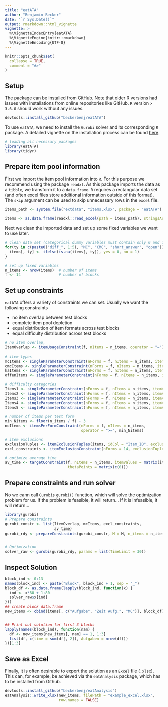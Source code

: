 ---
title: "eatATA"
author: "Benjamin Becker"
date: "`r Sys.Date()`"
output: rmarkdown::html_vignette
vignette: >
  %\VignetteIndexEntry{eatATA}
  %\VignetteEngine{knitr::rmarkdown}
  %\VignetteEncoding{UTF-8}
---

```{r, include = FALSE}
knitr::opts_chunk$set(
  collapse = TRUE,
  comment = "#>"
)
```

## Setup
The package can be installed from GitHub. Note that older R versions had issues with installations from online repositories like GitHub. `R` version `> 3.6.0` should work without any issues. 

```{r installation, eval = FALSE}
devtools::install_github("beckerbenj/eatATA")
```

To use `eatATA`, we need to install the `Gurobi` solver and its corresponding `R` package. A detailed vignette on the installation process can be found [here](https://cran.r-project.org/web/packages/prioritizr/vignettes/gurobi_installation.html). 

```{r library, message = FALSE}
# loading all necessary packages
library(eatATA)
library(tidyr)
```


## Prepare item pool information
First we import the item pool information into `R`. For this purpose we recommend using the package `readxl`. As this package imports the data as a `tibble`, we transform it to a `data.frame`. `R` requires a rectangular data set (and often excel files store additional information outside of this format). The `skip` argument can be used to skip unnecessary rows in the `excel` file.

```{r import items, message = FALSE}
items_path <- system.file("extdata", "items.xlsx", package = "eatATA")

items <- as.data.frame(readxl::read_excel(path = items_path), stringsAsFactors = FALSE)


```

Next we clean the imported data and set up some fixed variables we want to use later.

```{r prep, message = FALSE}
# clean data set (categorical dummy variables must contain only 0 and 1)
for(ty in c(paste0("diff_", 1:5), "MC", "CMC", "short_answer", "open")){
  items[, ty] <- ifelse(is.na(items[, ty]), yes = 0, no = 1)
}

# set up fixed variables
n_items <- nrow(items)  # number of items
f <- 14                 # number of blocks
```


## Set up constraints
`eatATA` offers a variety of constraints we can set. Usually we want the following constraints

* no item overlap between test blocks
* complete item pool depletion
* equal distribution of item formats across test blocks
* equal difficulty distribution across test blocks

```{r constraints}
# no item overlap,
ItemOverlap <- itemUsageConstraint(f, nItems = n_items, operator = "=") ## 0 means complete item pool usage

# item types
mcItems <- singleParameterConstraint(nForms = f, nItems = n_items, itemValues = items$MC, tolerance = 0.5)
cmcItems <- singleParameterConstraint(nForms = f, nItems = n_items, itemValues = items$CMC, tolerance = 0.5)
kaItems <- singleParameterConstraint(nForms = f, nItems = n_items, itemValues = items$short_answer, tolerance = 0.5)
offenItems <- singleParameterConstraint(nForms = f, nItems = n_items, itemValues = items$open, tolerance = 0.5)

# difficulty categories
Items1 <- singleParameterConstraint(nForms = f, nItems = n_items, itemValues = items$diff_1, tolerance = 0.5)
Items2 <- singleParameterConstraint(nForms = f, nItems = n_items, itemValues = items$diff_2, tolerance = 0.5)
Items3 <- singleParameterConstraint(nForms = f, nItems = n_items, itemValues = items$diff_3, tolerance = 0.5)
Items4 <- singleParameterConstraint(nForms = f, nItems = n_items, itemValues = items$diff_4, tolerance = 0.5)
Items5 <- singleParameterConstraint(nForms = f, nItems = n_items, itemValues = items$diff_5, tolerance = 0.5)

# number of items per test form
min_Nitems <- floor(n_items / f) - 3
noItems <- itemsPerFormConstraint(nForms = f, nItems = n_items, 
                                  operator = ">=", min_Nitems)

# item exclusions
exclusionTuples <- itemExclusionTuples(items, idCol = "Item_ID", exclusions = "exclusions")
excl_constraints <- itemExclusionConstraint(nForms = 14, exclusionTuples = exclusionTuples, itemIDs = items$Item_ID)

# optimize average time
av_time <- targetConstraint(f, nItems = n_items, itemValues = matrix(items$RT_in_min, nrow = 1), targetValues = 10,
                            thetaPoints = matrix(c(0)))


```


## Prepare constraints and run solver
No we cann call `Gurobis` `gurobi()` function, which will solve the optimization problem for us. If the problem is feasible, it will return... If it is infeasible, it will return...

```{r solver, eval = FALSE}
library(gurobi)
# Prepare constraints
gurobi_constr <- list(ItemOverlap, mcItems, excl_constraints,
                      av_time)
gurobi_rdy <- prepareConstraints(gurobi_constr, M = M, n_items = n_items, f = f)


# Optimization
solver_raw <- gurobi(gurobi_rdy, params = list(TimeLimit = 30))

```

## Inspect Solution

```{r inspect, eval = FALSE}
block_ind <- 0:13
names(block_ind) <- paste("Block", block_ind + 1, sep = "_")
block_df <- as.data.frame(lapply(block_ind, function(x) {
  ind <- x*80 + 1:80
  solver_raw$x[ind]
}))
## create block data.frame
new_items <- cbind(items[, c("Aufgabe", "Zeit Aufg.", "MC")], block_df)


## Print out solution for first 3 blocks
lapply(names(block_ind), function(nam) {
  df <- new_items[new_items[, nam] == 1, 1:3]
  list(df, c(time = sum(df[, 2]), Aufgaben = nrow(df)))
})[1:3]

```


## Save as Excel
Finally, it is often desirable to export the solution as an `Excel` file (`.xlsx`). This can, for example, be achieved via the `eatAnalysis` package, which has to be installed from Github.

```{r export solution to excel, eval = FALSE}
devtools::install_github("beckerbenj/eatAnalysis")
eatAnalysis::write_xlsx(new_items, filePath = "example_excel.xlsx",
                        row.names = FALSE)
```
